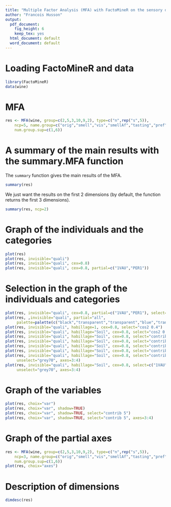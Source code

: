 ```yaml
---
title: "Multiple Factor Analysis (MFA) with FactoMineR on the sensory description of the wines"
author: "Francois Husson"
output:
  pdf_document:
    fig_height: 6
    keep_tex: yes
  html_document: default
  word_document: default
---
```



# Loading FactoMineR and data
```r
library(FactoMineR)
data(wine)
```

# MFA
```r
res <- MFA(wine, group=c(2,5,3,10,9,2), type=c("n",rep("s",5)),
    ncp=5, name.group=c("orig","smell","vis","smellAf","tasting","pref"),
    num.group.sup=c(1,6))
```

# A summary of the main results with the summary.MFA function
The ```summary``` function gives the main results of the MFA. 

```r
summary(res)
```

We just want the results on the first 2 dimensions (by default, the function returns the first 3 dimensions).

```r
summary(res, ncp=2)
```

# Graph of the individuals and the categories
```r
plot(res)
plot(res, invisible="quali")
plot(res, invisible="quali", cex=0.8)
plot(res, invisible="quali", cex=0.8, partial=c("1VAU","PER1"))
```

# Selection in the graph of the individuals and categories
```r
plot(res, invisible="quali", cex=0.8, partial=c("1VAU","PER1"), select="cos2 0.4")
plot(res, ,invisible="quali", partial="all", 
     palette=palette(c("black","transparent","transparent","blue","transparent")))
plot(res, invisible="quali", habillage=1, cex=0.8, select="cos2 0.4")
plot(res, invisible="quali", habillage="Soil", cex=0.8, select="cos2 0.4")
plot(res, invisible="quali", habillage="Soil", cex=0.8, select="contrib 5")
plot(res, invisible="quali", habillage="Soil", cex=0.8, select="contrib 5", unselect=0)
plot(res, invisible="quali", habillage="Soil", cex=0.8, select="contrib 5", unselect=1)
plot(res, invisible="quali", habillage="Soil", cex=0.8, select="contrib 5", unselect="grey70")
plot(res, invisible="quali", habillage="Soil", cex=0.8, select="contrib 5", 
     unselect="grey70", axes=3:4)
plot(res, invisible="quali", habillage="Soil", cex=0.8, select=c("1VAU","PER1"), 
     unselect="grey70", axes=3:4)
```

# Graph of the variables
```r
plot(res, choix="var")
plot(res, choix="var", shadow=TRUE)
plot(res, choix="var", shadow=TRUE, select="contrib 5")
plot(res, choix="var", shadow=TRUE, select="contrib 5", axes=3:4)
```

# Graph of the partial axes
```r
res <- MFA(wine, group=c(2,5,3,10,9,2), type=c("n",rep("s",5)),
    ncp=3, name.group=c("orig","smell","vis","smellAf","tasting","pref"),
    num.group.sup=c(1,6))
plot(res, choix="axes")
```

# Description of dimensions
```r
dimdesc(res)
```

